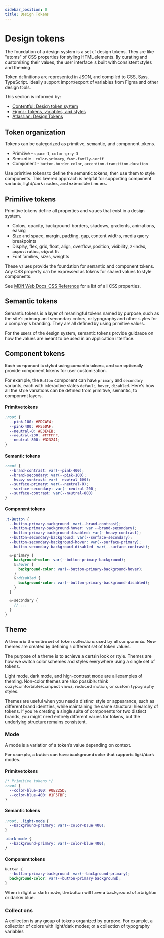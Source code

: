 ```yaml
---
sidebar_position: 0
title: Design Tokens
---
```


# Design tokens

The foundation of a design system is a set of design tokens. They are like "atoms" of CSS properties for styling HTML elements. By curating and customizing their values, the user interface is built with consistent styles and theming.

Token definitions are represented in JSON, and compiled to CSS, Sass, TypeScript. Ideally support import/export of variables from Figma and other design tools.

This section is informed by:

- [Contentful: Design token system](https://www.contentful.com/blog/design-token-system/)
- [Figma: Tokens, variables, and styles](https://help.figma.com/hc/en-us/articles/18490793776023-Update-1-Tokens-variables-and-styles#token-organization)
- [Atlassian: Design Tokens](https://atlassian.design/tokens/design-tokens)

## Token organization

Tokens can be categorized as primitive, semantic, and component tokens.

- Primitive - `space-1`, `color-grey-3`
- Semantic - `color-primary`, `font-family-serif`
- Component - `button-border-color`, `accordion-transition-duration`

Use primitive tokens to define the semantic tokens; then use them to style components. This layered approach is helpful for supporting component variants, light/dark modes, and extensible themes.

## Primitive tokens

Primitive tokens define all properties and values that exist in a design system.

- Colors, opacity, background, borders, shadows, gradients, animations, easing
- Size and space, margin, padding, gap, content widths, media query breakpoints
- Display, flex, grid, float, align, overflow, position, visibility, z-index, aspect ratios, object fit
- Font families, sizes, weights

These values provide the foundation for semantic and component tokens. Any CSS property can be expressed as tokens for shared values to style components.

See [MDN Web Docs: CSS Reference](https://developer.mozilla.org/en-US/docs/Web/CSS/Reference) for a list of all CSS properties.

## Semantic tokens

Semantic tokens is a layer of meaningful tokens named by purpose, such as the site's primary and secondary colors, or typography and other styles for a company's branding. They are all defined by using primitive values.

For the users of the design system, semantic tokens provide guidance on how the values are meant to be used in an application interface.

## Component tokens

Each component is styled using semantic tokens, and can optionally provide component tokens for user customization.

For example, the `Button` component can have `primary` and `secondary` variants, each with interactive states `default`, `hover`, `disabled`. Here's how all the style variations can be defined from primitive, semantic, to component layers.

#### Primitve tokens

```scss
:root {
  --pink-100: #FDCAE4;
  --pink-400: #F55DAF;
  --neutral-0: #E3E4EB;
  --neutral-200: #FFFFFF;
  --neutral-800: #323241;
}
```

#### Semantic tokens

```scss
:root {
  --brand-contrast: var(--pink-400);
  --brand-secondary: var(--pink-100);
  --heavy-contrast: var(--neutral-800);
  --surface-primary: var(--neutral-0);
  --surface-secondary: var(--neutral-200);
  --surface-contrast: var(--neutral-800);
}

```

#### Component tokens

```scss
.t-Button {
  --button-primary-background: var(--brand-contrast);
  --button-primary-background-hover: var(--brand-secondary);
  --button-primary-background-disabled: var(--heavy-contrast);
  --button-secondary-background: var(--surface-secondary);
  --button-secondary-background-hover: var(--surface-primary);
  --button-secondary-background-disabled: var(--surface-contrast);

  &-primary {
    background-color: var(--button-primary-background);
    &:hover {
      background-color: var(--button-primary-background-hover);
    }
    &:disabled {
      background-color: var(--button-primary-background-disabled);
    }
  }

  &-secondary {
    // ...
  }
}
```

## Theme

A theme is the entire set of token collections used by all components. New themes are created by defining a different set of token values.

The purpose of a theme is to achieve a certain look or style. Themes are how we switch color schemes and styles everywhere using a single set of tokens.

Light mode, dark mode, and high-contrast mode are all examples of theming. Non-color themes are also possible: think cozy/comfortable/compact views, reduced motion, or custom typography styles.

Themes are useful when you need a distinct style or appearance, such as different brand identities, while maintaining the same structural hierarchy of tokens. If you're creating a single suite of components for two distinct brands, you might need entirely different values for tokens, but the underlying structure remains consistent.

### Mode

A mode is a variation of a token's value depending on context.

For example, a button can have background color that supports light/dark modes.

#### Primitve tokens

```scss
/* Primitive tokens */
:root {
  --color-blue-100: #0E225D;
  --color-blue-400: #1F5FBF;
}
```

#### Semantic tokens

```scss
:root, .light-mode {
  --background-primary: var(--color-blue-400);
}

.dark-mode {
  --background-primary: var(--color-blue-400);  
}

```

#### Component tokens

```scss
button {
  --button-primary-background: var(--background-primary);
  background-color: var(--button-primary-background);
}
```

When in light or dark mode, the button will have a background of a brighter or darker blue.

### Collections

A collection is any group of tokens organized by purpose. For example, a collection of colors with light/dark modes; or a collection of typography variables.

